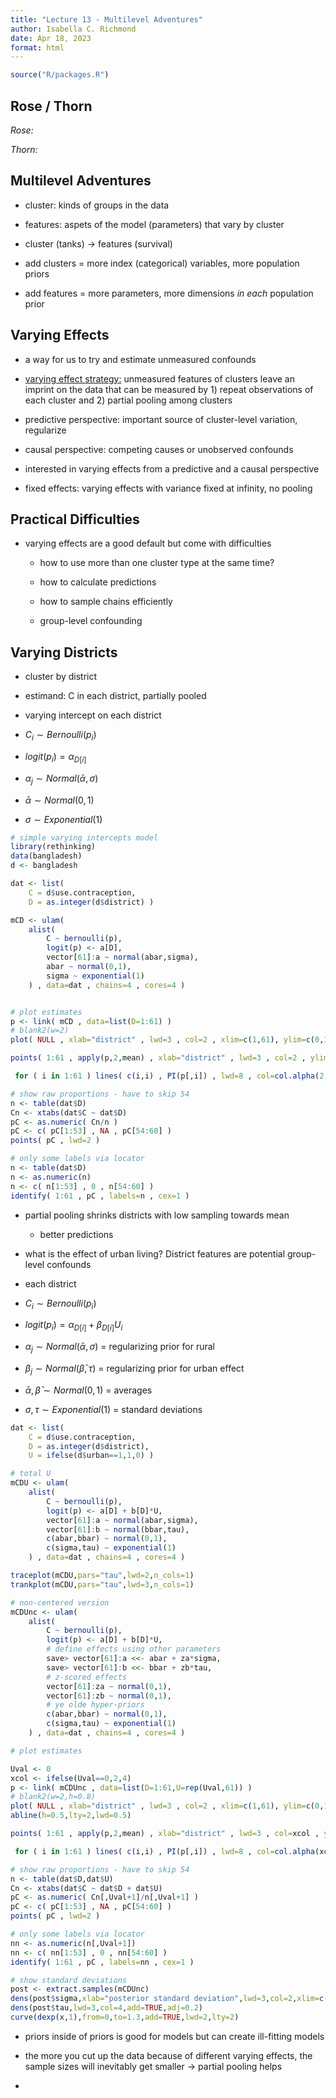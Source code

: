 ```yaml
---
title: "Lecture 13 - Multilevel Adventures"
author: Isabella C. Richmond
date: Apr 18, 2023
format: html
---
```


```r
source("R/packages.R")
```

## Rose / Thorn

*Rose:*

*Thorn:*

## Multilevel Adventures

-   cluster: kinds of groups in the data

-   features: aspets of the model (parameters) that vary by cluster

-   cluster (tanks) -\> features (survival)

-   add clusters = more index (categorical) variables, more population priors

-   add features = more parameters, more dimensions *in each* population prior

## Varying Effects

-   a way for us to try and estimate unmeasured confounds

-   [varying effect strategy:]{.underline} unmeasured features of clusters leave an imprint on the data that can be measured by 1) repeat observations of each cluster and 2) partial pooling among clusters

-   predictive perspective: important source of cluster-level variation, regularize

-   causal perspective: competing causes or unobserved confounds

-   interested in varying effects from a predictive and a causal perspective

-   fixed effects: varying effects with variance fixed at infinity, no pooling

## Practical Difficulties

-   varying effects are a good default but come with difficulties

    -   how to use more than one cluster type at the same time?

    -   how to calculate predictions

    -   how to sample chains efficiently

    -   group-level confounding

## Varying Districts

-   cluster by district

-   estimand: C in each district, partially pooled

-   varying intercept on each district

-   $C_i \sim Bernoulli(p_i)$

-   $logit(p_i) = \alpha_{D[i]}$

-   $\alpha_j \sim Normal(\bar{\alpha}, \sigma)$

-   $\bar{\alpha} \sim Normal(0,1)$

-   $\sigma \sim Exponential(1)$

```r
# simple varying intercepts model
library(rethinking)
data(bangladesh)
d <- bangladesh

dat <- list(
    C = d$use.contraception,
    D = as.integer(d$district) )

mCD <- ulam(
    alist(
        C ~ bernoulli(p),
        logit(p) <- a[D],
        vector[61]:a ~ normal(abar,sigma),
        abar ~ normal(0,1),
        sigma ~ exponential(1)
    ) , data=dat , chains=4 , cores=4 )


# plot estimates
p <- link( mCD , data=list(D=1:61) )
# blank2(w=2)
plot( NULL , xlab="district" , lwd=3 , col=2 , xlim=c(1,61), ylim=c(0,1) , ylab="prob use contraception" )

points( 1:61 , apply(p,2,mean) , xlab="district" , lwd=3 , col=2 , ylim=c(0,1) , ylab="prob use contraception" )

 for ( i in 1:61 ) lines( c(i,i) , PI(p[,i]) , lwd=8 , col=col.alpha(2,0.5) )

# show raw proportions - have to skip 54
n <- table(dat$D)
Cn <- xtabs(dat$C ~ dat$D)
pC <- as.numeric( Cn/n )
pC <- c( pC[1:53] , NA , pC[54:60] )
points( pC , lwd=2 )

# only some labels via locator
n <- table(dat$D)
n <- as.numeric(n)
n <- c( n[1:53] , 0 , n[54:60] )
identify( 1:61 , pC , labels=n , cex=1 )
```

-   partial pooling shrinks districts with low sampling towards mean

    -   better predictions

-   what is the effect of urban living? District features are potential group-level confounds

-   each district

-   $C_i \sim Bernoulli(p_i)$

-   $logit(p_i) = \alpha_{D[i]} + \beta_{D[i]}U_i$

-   $\alpha_j \sim Normal(\bar{\alpha}, \sigma)$ = regularizing prior for rural

-   $\beta_j \sim Normal(\bar{\beta}, \tau)$ = regularizing prior for urban effect

-   $\bar{\alpha}, \bar{\beta} \sim Normal(0,1)$ = averages

-   $\sigma, \tau \sim Exponential(1)$ = standard deviations

```r
dat <- list(
    C = d$use.contraception,
    D = as.integer(d$district),
    U = ifelse(d$urban==1,1,0) )

# total U
mCDU <- ulam(
    alist(
        C ~ bernoulli(p),
        logit(p) <- a[D] + b[D]*U,
        vector[61]:a ~ normal(abar,sigma),
        vector[61]:b ~ normal(bbar,tau),
        c(abar,bbar) ~ normal(0,1),
        c(sigma,tau) ~ exponential(1)
    ) , data=dat , chains=4 , cores=4 )

traceplot(mCDU,pars="tau",lwd=2,n_cols=1)
trankplot(mCDU,pars="tau",lwd=3,n_cols=1)

# non-centered version
mCDUnc <- ulam(
    alist(
        C ~ bernoulli(p),
        logit(p) <- a[D] + b[D]*U,
        # define effects using other parameters
        save> vector[61]:a <<- abar + za*sigma,
        save> vector[61]:b <<- bbar + zb*tau,
        # z-scored effects
        vector[61]:za ~ normal(0,1),
        vector[61]:zb ~ normal(0,1),
        # ye olde hyper-priors
        c(abar,bbar) ~ normal(0,1),
        c(sigma,tau) ~ exponential(1)
    ) , data=dat , chains=4 , cores=4 )

# plot estimates

Uval <- 0
xcol <- ifelse(Uval==0,2,4)
p <- link( mCDUnc , data=list(D=1:61,U=rep(Uval,61)) )
# blank2(w=2,h=0.8)
plot( NULL , xlab="district" , lwd=3 , col=2 , xlim=c(1,61), ylim=c(0,1) , ylab="prob use contraception" )
abline(h=0.5,lty=2,lwd=0.5)

points( 1:61 , apply(p,2,mean) , xlab="district" , lwd=3 , col=xcol , ylim=c(0,1) , ylab="prob use contraception" )

 for ( i in 1:61 ) lines( c(i,i) , PI(p[,i]) , lwd=8 , col=col.alpha(xcol,0.5) )

# show raw proportions - have to skip 54
n <- table(dat$D,dat$U)
Cn <- xtabs(dat$C ~ dat$D + dat$U)
pC <- as.numeric( Cn[,Uval+1]/n[,Uval+1] )
pC <- c( pC[1:53] , NA , pC[54:60] )
points( pC , lwd=2 )

# only some labels via locator
nn <- as.numeric(n[,Uval+1])
nn <- c( nn[1:53] , 0 , nn[54:60] )
identify( 1:61 , pC , labels=nn , cex=1 )

# show standard deviations
post <- extract.samples(mCDUnc)
dens(post$sigma,xlab="posterior standard deviation",lwd=3,col=2,xlim=c(0,1.2))
dens(post$tau,lwd=3,col=4,add=TRUE,adj=0.2)
curve(dexp(x,1),from=0,to=1.3,add=TRUE,lwd=2,lty=2)
```

-   priors inside of priors is good for models but can create ill-fitting models

-   the more you cut up the data because of different varying effects, the sample sizes will inevitably get smaller -\> partial pooling helps

-   
